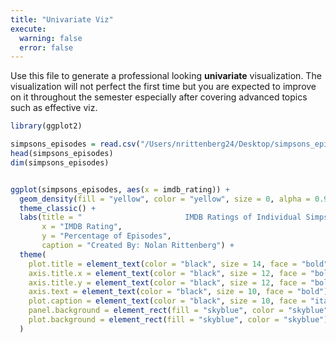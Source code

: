 ```yaml
---
title: "Univariate Viz"
execute: 
  warning: false
  error: false
---
```


Use this file to generate a professional looking **univariate** visualization. The visualization will not perfect the first time but you are expected to improve on it throughout the semester especially after covering advanced topics such as effective viz.



```r

library(ggplot2)

simpsons_episodes = read.csv("/Users/nrittenberg24/Desktop/simpsons_episodes.csv")
head(simpsons_episodes)
dim(simpsons_episodes)


ggplot(simpsons_episodes, aes(x = imdb_rating)) + 
  geom_density(fill = "yellow", color = "yellow", size = 0, alpha = 0.9) + 
  theme_classic() +
  labs(title = "                       IMDB Ratings of Individual Simpsons Epidodes",
       x = "IMDB Rating",
       y = "Percentage of Episodes",
       caption = "Created By: Nolan Rittenberg") +
  theme(
    plot.title = element_text(color = "black", size = 14, face = "bold"),  
    axis.title.x = element_text(color = "black", size = 12, face = "bold"), 
    axis.title.y = element_text(color = "black", size = 12, face = "bold"),  
    axis.text = element_text(color = "black", size = 10, face = "bold"), 
    plot.caption = element_text(color = "black", size = 10, face = "italic"),
    panel.background = element_rect(fill = "skyblue", color = "skyblue"),
    plot.background = element_rect(fill = "skyblue", color = "skyblue")
  ) 




```

